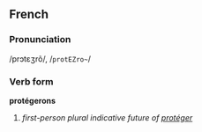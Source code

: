 ==French==
===Pronunciation===
/prɔtɛʒrõ/, /<tt>protEZro~</tt>/
===Verb form===
'''protégerons'''

# ''first-person plural indicative future of [[protéger]]''
